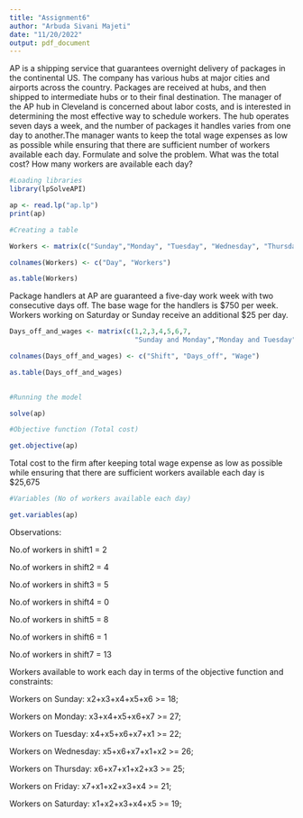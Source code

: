 ---
title: "Assignment6"
author: "Arbuda Sivani Majeti"
date: "11/20/2022"
output: pdf_document
---

AP is a shipping service that guarantees overnight delivery of packages in the continental US. The company has various hubs at major cities and airports across the country. Packages are received at hubs, and then shipped to intermediate hubs or to their final destination. The manager of the AP hub in Cleveland is concerned about labor costs, and is interested in determining the most effective way to schedule workers. The hub operates seven days a week, and the number of packages it handles varies from one day to another.The manager wants to keep the total wage expenses as low as possible while ensuring that there are sufficient number of workers available each day. Formulate and solve the problem. What was the total cost? How many workers are available each day? 

```{r}
#Loading libraries
library(lpSolveAPI)
```

```{r}
ap <- read.lp("ap.lp")
print(ap)
```

```{r}
#Creating a table 

Workers <- matrix(c("Sunday","Monday", "Tuesday", "Wednesday", "Thursday", "Friday", "Saturday",18,27,22,26,25,21,19), ncol = 2, byrow = F)

colnames(Workers) <- c("Day", "Workers")

as.table(Workers)
```
Package handlers at AP are guaranteed a five-day work week with two consecutive days off. The base wage for the handlers is $750 per week. Workers working on Saturday or Sunday receive an additional $25 per day. 

```{r}
Days_off_and_wages <- matrix(c(1,2,3,4,5,6,7,
                               "Sunday and Monday","Monday and Tuesday", "Tuesday and Wednesday", "Wednesday and Thursday", "Thursday and Friday", "Friday and Saturday", "Saturday and Sunday","$775", "$800","$800", "$800", "$800", "$775", "$750"), ncol = 3, byrow = F)

colnames(Days_off_and_wages) <- c("Shift", "Days_off", "Wage")

as.table(Days_off_and_wages)
                               
```
```{r}
#Running the model

solve(ap)

```

```{r}
#Objective function (Total cost)

get.objective(ap)
```
Total cost to the firm after keeping total wage expense as low as possible while ensuring that there are sufficient workers available each day is $25,675


```{r}
#Variables (No of workers available each day)

get.variables(ap)
```

Observations:

No.of workers in shift1 = 2

No.of workers in shift2 = 4

No.of workers in shift3 = 5

No.of workers in shift4 = 0

No.of workers in shift5 = 8

No.of workers in shift6 = 1

No.of workers in shift7 = 13





Workers available to work each day in terms of the objective function and constraints:


Workers on Sunday: x2+x3+x4+x5+x6 >= 18;

Workers on Monday: x3+x4+x5+x6+x7 >= 27;

Workers on Tuesday: x4+x5+x6+x7+x1 >= 22;

Workers on Wednesday: x5+x6+x7+x1+x2 >= 26;

Workers on Thursday: x6+x7+x1+x2+x3 >= 25;

Workers on Friday: x7+x1+x2+x3+x4 >= 21;

Workers on Saturday: x1+x2+x3+x4+x5 >= 19;
